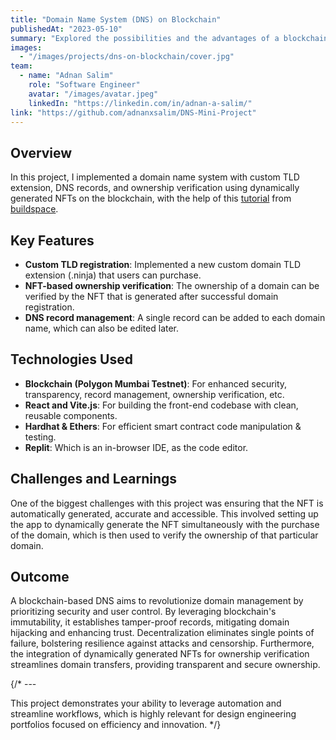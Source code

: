 ```yaml
---
title: "Domain Name System (DNS) on Blockchain"
publishedAt: "2023-05-10"
summary: "Explored the possibilities and the advantages of a blockchain-based domain name system."
images:
  - "/images/projects/dns-on-blockchain/cover.jpg"
team:
  - name: "Adnan Salim"
    role: "Software Engineer"
    avatar: "/images/avatar.jpeg"
    linkedIn: "https://linkedin.com/in/adnan-a-salim/"
link: "https://github.com/adnanxsalim/DNS-Mini-Project"
---
```


## Overview

In this project, I implemented a domain name system with custom TLD extension, DNS records, and ownership verification using dynamically generated NFTs on the blockchain, with the help of this [tutorial](https://github.com/buildspace/buildspace-projects/tree/main/Polygon_ENS) from [buildspace](https://x.com/_buildspace).

## Key Features

- **Custom TLD registration**: Implemented a new custom domain TLD extension (.ninja) that users can purchase.
- **NFT-based ownership verification**: The ownership of a domain can be verified by the NFT that is generated after successful domain registration.
- **DNS record management**: A single record can be added to each domain name, which can also be edited later.

## Technologies Used

- **Blockchain (Polygon Mumbai Testnet)**: For enhanced security, transparency, record management, ownership verification, etc.
- **React and Vite.js**: For building the front-end codebase with clean, reusable components.
- **Hardhat & Ethers**: For efficient smart contract code manipulation & testing.
- **Replit**: Which is an in-browser IDE, as the code editor.

## Challenges and Learnings

One of the biggest challenges with this project was ensuring that the NFT is automatically generated, accurate and accessible. This involved setting up the app to dynamically generate the NFT simultaneously with the purchase of the domain, which is then used to verify the ownership of that particular domain.

## Outcome

A blockchain-based DNS aims to revolutionize domain management by prioritizing security and user control. By leveraging blockchain's immutability, it establishes tamper-proof records, mitigating domain hijacking and enhancing trust. Decentralization eliminates single points of failure, bolstering resilience against attacks and censorship. Furthermore, the integration of dynamically generated NFTs for ownership verification streamlines domain transfers, providing transparent and secure ownership.

{/* ---

This project demonstrates your ability to leverage automation and streamline workflows, which is highly relevant for design engineering portfolios focused on efficiency and innovation. */}